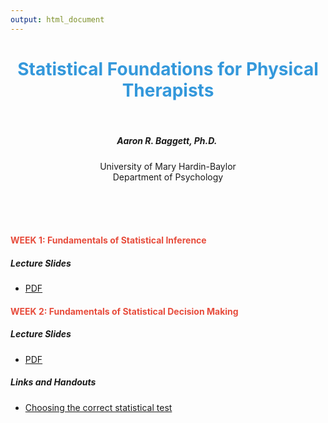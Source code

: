 ```yaml
---
output: html_document
---
```


<center> <h1 style="color:#3498db">Statistical Foundations for Physical Therapists</h1> </center>
<br>
<center> <h5> Aaron R. Baggett, Ph.D. </h5> </center>
<center> <h7> University of Mary Hardin-Baylor </h7> </center>
<center> <h7> Department of Psychology </h7> </center>
<br>
<br>
<br>

<h4 style="color:#e74c3c">
WEEK 1: Fundamentals of Statistical Inference
</h4>

##### Lecture Slides
- <a href="http://aaronbaggett.github.com/files/Foundations_of_Inference.pdf" target="_blank">PDF</a>

<!--
##### Data and R Code*

*Low birth weight example:*

- Descriptives: 
    - Data: [Data set name](http://aaronbaggett.com/dpt)
    - R Code: [Data set name](http://aaronbaggett.com/dpt)
    - SPSS Code: [Data set name](http://aaronbaggett.com/dpt)
- *t*-Test: 
    - Data: [Data set name](http://google.com)
    - R Code: [Data set name](http://aaronbaggett.com/dpt)
    - SPSS Code: [Data set name](http://aaronbaggett.com/dpt)

*Note: Files will automatically be saved to your computer's Downloads directory.

***
-->

<h4 style="color:#e74c3c">
WEEK 2: Fundamentals of Statistical Decision Making
</h4>

##### Lecture Slides
- <a href="http://aaronbaggett.com/files/Foundations_of_Decisions.pdf" target="_blank">PDF</a>

<!--
##### Data and R Code*

*Low birth weight example:*

- ANOVA: 
    - Data: [Data set name](http://aaronbaggett.com/dpt)
    - R Code: [Data set name](http://aaronbaggett.com/dpt)
    - SPSS Code: [Data set name](http://aaronbaggett.com/dpt)
- Regression: 
    - Data: [Data set name](http://google.com)
    - R Code: [Data set name](http://aaronbaggett.com/dpt)
    - SPSS Code: [Data set name](http://aaronbaggett.com/dpt)

*Note: Files will automatically be saved to your computer's Downloads directory.
-->

##### Links and Handouts
- <a href="https://stats.idre.ucla.edu/other/mult-pkg/whatstat/" target="_blank">Choosing the correct statistical test</a>
<!--
- [Handout/link name](http://aaronbaggett.com/dpt)
- [Handout/link name](http://aaronbaggett.com/dpt)
-->
